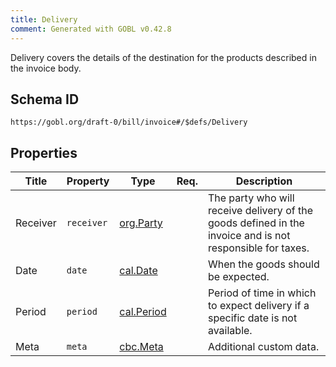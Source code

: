 ```yaml
---
title: Delivery
comment: Generated with GOBL v0.42.8
---
```


Delivery covers the details of the destination for the products described in the invoice body.

## Schema ID

`https://gobl.org/draft-0/bill/invoice#/$defs/Delivery`

## Properties

| Title    | Property   | Type                              | Req. | Description                                                                                               |
|----------|------------|-----------------------------------|------|-----------------------------------------------------------------------------------------------------------|
| Receiver | `receiver` | [org.Party](/draft-0/org/party)   |      | The party who will receive delivery of the goods defined in the invoice and is not responsible for taxes. |
| Date     | `date`     | [cal.Date](/draft-0/cal/date)     |      | When the goods should be expected.                                                                        |
| Period   | `period`   | [cal.Period](/draft-0/cal/period) |      | Period of time in which to expect delivery if a specific date is not available.                           |
| Meta     | `meta`     | [cbc.Meta](/draft-0/cbc/meta)     |      | Additional custom data.                                                                                   |

